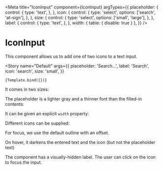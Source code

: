 
<Meta
  title="IconInput"
  component={IconInput}
  argTypes={{
    placeholder: {
      control: {
        type: 'text',
      },
    },
    icon: {
      control: {
        type: 'select',
        options: ['search', 'at-sign'],
      },
    },
    size: {
      control: {
        type: 'select',
        options: ['small', 'large'],
      },
    },
    label: {
      control: {
        type: 'text',
      },
    },
    width: {
        table: {
            disable: true
        }
    },
  }}
/>


# IconInput

This component allows us to add one of two icons to a text input.

<Story
    name="Default"
    args={{
        placeholder: 'Search…',
        label: 'Search',
        icon: 'search',
        size: 'small',
    }}
>
    {Template.bind({})}
</Story>

It comes in two sizes:

<DocsLayout title="Small"><IconInput size="small" placeholder="Search…" /></DocsLayout>
<DocsLayout title="Large"><IconInput size="large" placeholder="Search…" /></DocsLayout>

The placeholder is a lighter gray and a thinner font than the filled-in contents:
<DocsLayout title="Placeholder"><IconInput size="small" placeholder="Search…" /></DocsLayout>
<DocsLayout title="Filled in"><IconInput size="small" value="Cat toys" /></DocsLayout>

It can be given an explicit `width` property:
<DocsLayout title="300px"><IconInput size="small" width={300} placeholder="Search…" /></DocsLayout>
<DocsLayout title="150px"><IconInput size="small" width={150} placeholder="Search…" /></DocsLayout>

Different icons can be supplied:
<IconInput icon="at-sign" size="large" value="name@domain.com" />

For focus, we use the default outline with an offset.

On hover, it darkens the entered text and the icon (but not the placeholder text)

The component has a visually-hidden label.
The user can click on the icon to focus the input.
